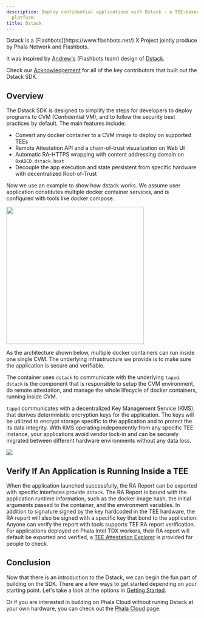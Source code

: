 ```yaml
---
description: Deploy confidential applications with Dstack - a TEE-based infrastructure
  platform.
title: Dstack
---
```



<Note type="info">
Dstack is a [Flashbots](https://www.flashbots.net/) X Project jointly produce by Phala Network and Flashbots.

It was inspired by [Andrew's](https://github.com/amiller) (Flashbots team) design of [Dstack](https://collective.flashbots.net/t/dstack-speedrunning-a-p2p-confidential-vm).

Check our [Acknowledgement](/dstack/acknowledgement) for all of the key contributors that built out the Dstack SDK.
</Note>

## Overview

The Dstack SDK is designed to simplify the steps for developers to deploy programs to CVM (Confidential VM), and to follow the security best practices by default. The main features include:

* Convert any docker container to a CVM image to deploy on supported TEEs
* Remote Attestation API and a chain-of-trust visualization on Web UI
* Automatic RA-HTTPS wrapping with content addressing domain on `0xABCD.dstack.host`
* Decouple the app execution and state persistent from specific hardware with decentralized Root-of-Trust

Now we use an example to show how dstack works. We assume user application constitutes multiple docker container services, and is configured with tools like docker compose.

<Frame>
    <img src="/images/dstack-cvm (1).png" alt="" width="362" />
</Frame>

As the architecture shown below, multiple docker containers can run inside one single CVM. The underlying infrastructure we provide is to make sure the application is secure and verifiable.

The container uses `dstack` to communicate with the underlying `tappd`. `dstack` is the component that is responsible to setup the CVM environment, do remote attestation, and manage the whole lifecycle of docker containers, running inside CVM.

`tappd` communicates with a decentralized Key Management Service (KMS), that derives deterministic encryption keys for the application. The keys will be utilized to encrypt storage specific to the application and to protect the its data integrity. With KMS operating independently from any specific TEE instance, your applications avoid vendor lock-in and can be securely migrated between different hardware environments without any data loss.

<Frame>
    <img src="/images/dstack-cvm-arch.png" />
</Frame>

## Verify If An Application is Running Inside a TEE

When the application launched successfully, the RA Report can be exported with specific interfaces provide `dstack`. The RA Report is bound with the application runtime information, such as the docker image hash, the initial arguments passed to the container, and the environment variables. In addition to signature signed by the key hardcoded in the TEE hardware, the RA report will also be signed with a specific key that bond to the application. Anyone can verify the report with tools supports TEE RA report verification. For applications deployed on Phala Intel TDX workers, their RA report will default be exported and verified, a [TEE Attestation Explorer](https://ra-quote-explorer.vercel.app/) is provided for people to check.

## Conclusion

Now that there is an introduction to the Dstack, we can begin the fun part of building on the SDK. There are a few ways to get started depending on your starting point. Let's take a look at the options in [Getting Started](/cloud/getting-started/getting-started).

Or if you are interested in building on Phala Cloud without runing Dstack at your own hardware, you can check out the [Phala Cloud](/overview/phala-network/phala-cloud) page.
